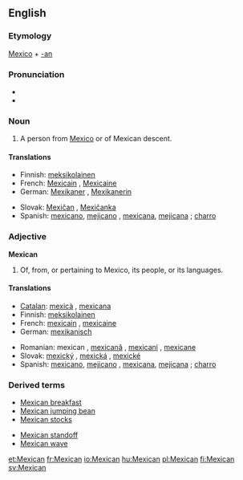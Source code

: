 {{see|mexican}}
==English==

===Etymology===
[[Mexico]] + [[-an]]

===Pronunciation===
* {{IPA|/ˈmɛksɪkən/}}
* {{SAMPA|/"mEksIk@n/}}

===Noun===
{{en-noun}}

# A person from [[Mexico]] or of Mexican descent.

====Translations====
{{top}}
*Finnish: [[meksikolainen]]
*French: [[Mexicain]] {{m}}, [[Mexicaine]] {{f}}
*German: [[Mexikaner]] {{m}}, [[Mexikanerin]] {{f}}
{{mid}}
*Slovak: [[Mexičan]] {{m}}, [[Mexičanka]] {{f}}
*Spanish: [[mexicano]], [[mejicano]] {{m}}, [[mexicana]], [[mejicana]] {{f}}; [[charro]] {{m}}
{{bottom}}

===Adjective===
'''Mexican'''

# Of, from, or pertaining to Mexico, its people, or its languages.

====Translations====
{{top}}
*[[Catalan]]: [[mexicà]] {{m}}, [[mexicana]] {{f}}
*Finnish: [[meksikolainen]]
*French: [[mexicain]] {{m}}, [[mexicaine]] {{f}}
*German: [[mexikanisch]]
{{mid}}
*Romanian: mexican {{m}}, [[mexicană]] {{f}}, [[mexicani]] {{m}} {{p}}, [[mexicane]] {{f}} {{p}}
*Slovak: [[mexický]] {{m}}, [[mexická]] {{f}}, [[mexické]] {{n}}
*Spanish: [[mexicano]], [[mejicano]] {{m}}, [[mexicana]], [[mejicana]] {{f}}; [[charro]] {{m}}
{{bottom}}

===Derived terms===
{{top}}
*[[Mexican breakfast]]
*[[Mexican jumping bean]]
*[[Mexican stocks]]
{{mid}}
*[[Mexican standoff]]
*[[Mexican wave]]
{{bottom}}

[[et:Mexican]]
[[fr:Mexican]]
[[io:Mexican]]
[[hu:Mexican]]
[[pl:Mexican]]
[[fi:Mexican]]
[[sv:Mexican]]